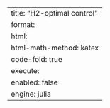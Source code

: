 ---
title: "H2-optimal control"
format:
    html:
        html-math-method: katex
        code-fold: true
execute:
    enabled: false
engine: julia
---